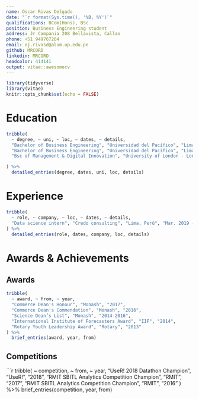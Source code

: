 ```yaml
---
name: Oscar Rivas Delgado
date: "`r format(Sys.time(), '%B, %Y')`"
qualifications: BCom(Hons), BSc
position: Business Engineering student 
address: Jr Campania 208 Bellavista, Callao
phone: +51 949767204
email: oj.rivasd@alum.up.edu.pe
github: MRCORD
linkedin: MRCORD
headcolor: 414141
output: vitae::awesomecv
---
```


```r
library(tidyverse)
library(vitae)
knitr::opts_chunk$set(echo = FALSE)
```

# Education
```r
tribble(
  ~ degree, ~ uni, ~ loc, ~ dates, ~ details,
  "Bachelor of Business Engineering", "Universidad del Pacífico", "Lima, Perú", "Aug. 2016 - Present", "WAM of 14.4",
  "Bachelor of Business Engineering", "Universidad del Pacífico", "Lima, Perú", "Aug. 2016 - Present", "111 Credits recognized",
  "Bsc of Management & Digital Innovation", "University of London - London School of Economics", "Lima, Perú", "Oct. 2018 - Present", "Marks pending",

) %>% 
  detailed_entries(degree, dates, uni, loc, details)
```

# Experience
```r
tribble(
  ~ role, ~ company, ~ loc, ~ dates, ~ details,
  "Data science intern", "Credo consulting", "Lima, Perú", "Mar. 2019 - Present", "Data parsing"
) %>% 
  detailed_entries(role, dates, company, loc, details)
```

\newpage

<!-- # Relevant Skills -->
<!-- ```{r} -->
<!-- cvskill("Data Analysis", c("Visualisation", "Data Cleaning", "Forecasting", "Modelling", "Communication", "Inference", "Machine Learning", "Web Scraping")) -->
<!-- cvskill("Programming", c("R", "Python", "SQL", "Java", "C", "C++", "HTML/CSS", "TeX", "MATLAB")) -->
<!-- ``` -->

# Awards & Achievements
## Awards
```r
tribble(
  ~ award, ~ from, ~ year,
  "Commerce Dean's Honour", "Monash", "2017",
  "Commerce Dean's Commendation", "Monash", "2016",
  "Science Dean’s List", "Monash", "2014-2016",
  "International Institute of Forecasters Award", "IIF", "2014",
  "Rotary Youth Leadership Award", "Rotary", "2013"
) %>%
  brief_entries(award, year, from)
```


## Competitions
```r
tribble(
  ~ competition, ~ from, ~ year,
  "UseR! 2018 Datathon Champion", "UseR!", "2018",
  "RMIT SBITL Analytics Competition Champion", "RMIT", "2017",
  "RMIT SBITL Analytics Competition Champion", "RMIT", "2016"
) %>%
  brief_entries(competition, year, from)
